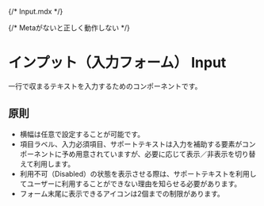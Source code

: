 {/* Input.mdx */}


{/* Metaがないと正しく動作しない */}

<Meta title="Input" of={InputStories} />

# インプット（入力フォーム） Input

一行で収まるテキストを入力するためのコンポーネントです。  

## 原則

- 横幅は任意で設定することが可能です。
- 項目ラベル、入力必須項目、サポートテキストは入力を補助する要素がコンポーネントに予め用意されていますが、必要に応じて表示／非表示を切り替えて利用します。
- 利用不可（Disabled）の状態を表示させる際は、サポートテキストを利用してユーザーに利用することができない理由を知らせる必要があります。
- フォーム末尾に表示できるアイコンは2個までの制限があります。

<Canvas />
<Controls />

<Stories />
